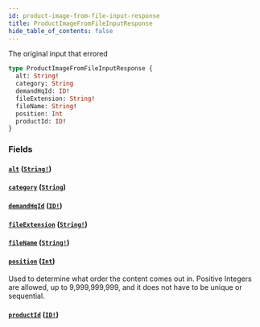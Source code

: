 ```yaml
---
id: product-image-from-file-input-response
title: ProductImageFromFileInputResponse
hide_table_of_contents: false
---
```



The original input that errored

```graphql
type ProductImageFromFileInputResponse {
  alt: String!
  category: String
  demandHqId: ID!
  fileExtension: String!
  fileName: String!
  position: Int
  productId: ID!
}
```


### Fields

#### [`alt`](#) ([`String!`](/demand/api/graphql-admin/reference/scalars/string))




#### [`category`](#) ([`String`](/demand/api/graphql-admin/reference/scalars/string))




#### [`demandHqId`](#) ([`ID!`](/demand/api/graphql-admin/reference/scalars/id))




#### [`fileExtension`](#) ([`String!`](/demand/api/graphql-admin/reference/scalars/string))




#### [`fileName`](#) ([`String!`](/demand/api/graphql-admin/reference/scalars/string))




#### [`position`](#) ([`Int`](/demand/api/graphql-admin/reference/scalars/int))

Used to determine what order the content comes out in.
Positive Integers are allowed, up to 9,999,999,999, and it does not have to be unique or sequential.


#### [`productId`](#) ([`ID!`](/demand/api/graphql-admin/reference/scalars/id))






